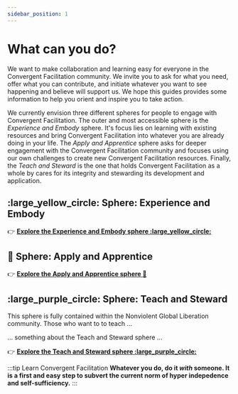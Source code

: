 ```yaml
---
sidebar_position: 1
---
```


# What can you do?


We want to make collaboration and learning easy for everyone in the Convergent Facilitation community. We invite you to ask for what you need, offer what you can contribute, and initiate whatever you want to see happening and believe will support us. We hope this guides provides some information to help you orient and inspire you to take action.

We currently envision three different spheres for people to engage with Convergent Facilitation. The outer and most accessible sphere is the _Experience and Embody_ sphere. It's focus lies on learning with existing resources and bring Convergent Facilitation into whatever you are already doing in your life. The _Apply and Apprentice_ sphere asks for deeper engagement with the Convergent Facilitation community and focuses using our own challenges to create new Convergent Facilitation resources. Finally, the _Teach and Steward_ is the one that holds Convergent Facilitation as a whole by cares for its integrity and stewarding its development and application.

## :large_yellow_circle: Sphere: Experience and Embody



:point_right:   **[Explore the Experience and Embody sphere :large_yellow_circle:](/engage/experience-and-embody/intro)**

## :red_circle: Sphere: Apply and Apprentice


:point_right:   **[Explore the Apply and Apprentice sphere :red_circle:](/engage/apply-and-apprentice/intro)**




## :large_purple_circle: Sphere: Teach and Steward

This sphere is fully contained within the Nonviolent Global Liberation community. Those who want to to teach ...

... something about the Teach and Steward sphere ...



:point_right:   **[Explore the Teach and Steward sphere :large_purple_circle:](/engage/teach-and-steward/intro)**

:::tip Learn Convergent Facilitation
**Whatever you do, do it _with_ someone. It is a first and easy step to subvert the current norm of hyper indepedence and self-sufficiency.**
:::
